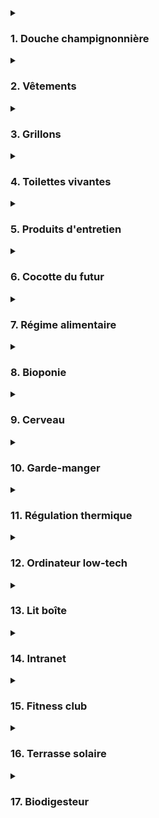 
<details>

<summary><h3>1. Douche champignonnière</h3></summary>
  <Picture src={douche} alt="Douche champignonnière" formats={["avif", "webp", "jpeg"]} widths={[400, 800]} class="urbaine-image" />

<h4>Une douche qui divise par 10 la consommation d'eau, par 15 celle d'énergie et… qui produit des champignons.</h4>

Les Français consomment en moyenne 150 litres d'eau par jour et par personne. 40 % de cette eau est utilisée pour l'hygiène (bain, douche).

La consommation d'un ballon d'eau chaude représente plus de 10 % de la facture électrique d'un logement en France.

Notre objectif était de diviser par 10 la consommation d'eau et par 15 celle d'énergie


<h4>Principe de fonctionnement</h4>

La première étape a été de trouver la meilleure technologie pour réduire le débit d'eau tout en garantissant hygiène et confort. Nous avons été séduits par la brumisation. Résultats de nos essais : deux brumisateurs fixes et émettant un jet diffus mouillant, plus un troisième mobile (au bout d'un tuyau souple) avec un jet plus focalisé et puissant pour le rinçage.

Notre consommation d'eau est descendue à un volume compris entre 2 et 5 litres par douche.

Nous avons opté pour un ballon d'eau chaude de seulement 2 litres chauffé à 75 degrés (pas de risque de légionellose). Au début de la douche, l'eau pulvérisée est chaude (mais ne brûle pas, car les gouttes sont très fines). Elle se refroidit très progressivement au fur et à mesure que l'eau froide du réseau d'eau de la ville entre dans le ballon. On termine donc par une douche froide, ce qui est reconnu bon pour la santé.

Ce ballon était isolé thermiquement par 15 cm de laine de chanvre. Il était équipé d'un thermostat qui coupait le courant lorsque le ballon était chaud.

Le sol de la douche était une plaque en inox, inclinée pour que l'eau s'écoule dans une gouttière. Un biofiltre équipé d'une pompe traitait l'eau savonneuse avant qu'elle soit envoyée dans le système de culture en bioponie.

La cabine de douche étant l'espace le plus humide de l'appartement, nous avons choisi d'y faire pousser des champignons. 4 tours de culture de pleurotes étaient suspendues à la structure. Une rotation de deux tours toutes les deux semaines permettait de les garder pendant leur phase de fructification. Une fois cette phase terminée, le substrat (sciure de paille et mycélium) était utilisé pour les toilettes vivantes.

Un mur végétalisé de mousse visait à absorber le dioxyde de carbone des pleurotes. Un tuyau d'aération était relié à un extracteur pour renouveler l’air régulièrement.

Nous utilisions des savons et shampoings solides neutres et bio afin de ne pas polluer l'eau.

Malgré la petite surface de l'appartement, nous avons choisi de créer une grande douche. Nous voulions que ce soit un espace de détente pour y passer un temps agréable que ce soit pour se laver ou s'occuper des champignons.


<h4>Pour aller plus loin</h4>

<div class="grid grid-cols-1 md:grid-cols-2 gap-4 my-8">
  <div>
    <iframe
      class="w-full aspect-video rounded"
      src="https://www.youtube.com/embed/os5wzl5QK7o"
      frameborder="0"
      allow="accelerometer; autoplay; clipboard-write; encrypted-media; gyroscope; picture-in-picture"
      allowfullscreen>
    </iframe>
  </div>
  <div>
    <iframe
      class="w-full aspect-video rounded"
      src="https://www.youtube.com/embed/L9ZW3AFvweE"
      frameborder="0"
      allow="accelerometer; autoplay; clipboard-write; encrypted-media; gyroscope; picture-in-picture"
      allowfullscreen>
    </iframe>
  </div>
  <div>
    <iframe
      class="w-full aspect-video rounded"
      src="https://www.youtube.com/embed/MRsvUMdHPD8"
      frameborder="0"
      allow="accelerometer; autoplay; clipboard-write; encrypted-media; gyroscope; picture-in-picture"
      allowfullscreen>
    </iframe>
  </div>
  <div>
    <iframe
      class="w-full aspect-video rounded"
      src="https://www.youtube.com/embed/5iq1MeiYUm0"
      frameborder="0"
      allow="accelerometer; autoplay; clipboard-write; encrypted-media; gyroscope; picture-in-picture"
      allowfullscreen>
    </iframe>
  </div>
</div>

<h4>Ressources complémentaires</h4>
<ul>
  <li><a href="https://wiki.lowtechlab.org/wiki/Sciences_Participatives_:_La_douche_%C3%A0_brumisation" target="_blank" rel="noopener">Tutoriel douche simplifiée</a></li>
  <li><a href="https://wiki.lowtechlab.org/wiki/Biosphere_Urbaine_La_douche_econome_en_eau_et_en_energie" target="_blank" rel="noopener">Tutoriel douche complet</a></li>
  <li><a href="https://wiki.lowtechlab.org/wiki/Biosph%C3%A8re_Urbaine_:_Fili%C3%A8re_clonage_de_champignons" target="_blank" rel="noopener">Tutoriel culture simplifiée de pleurotes</a></li>
  <li><a href="https://wiki.lowtechlab.org/wiki/Culture_de_pleurotes" target="_blank" rel="noopener">Tutoriel culture complète de pleurotes</a></li>
  <li><a href="https://wiki.lowtechlab.org/wiki/Biosph%C3%A8re_Urbaine_:_Fili%C3%A8re_culture_de_champignons" target="_blank" rel="noopener">Tutoriel filière de culture de pleurotes</a></li>
  <li><a href="https://wiki.lowtechlab.org/wiki/Objet_en_myc%C3%A9lium_de_champignon" target="_blank" rel="noopener">Tutoriel matériau à base de mycélium</a></li>
</ul>

<h4>Bilan et pistes d'amélioration</h4>

Nous avons atteint les objectifs en termes d'économie d'eau et d'énergie. Cette douche était non seulement très agréable mais aussi très économe et productive.

<h4>Cependant quelques améliorations sont à intégrer :</h4>

- L'eau recyclée de la douche peut être intégrée à la solution de culture des plantes. Cependant, suite à des tests menés par le laboratoire RITTMO, nous avons vu que son taux de salinité était élevé, ce qui n’est pas optimal pour leur croissance. Il serait intéressant de poursuivre les tests pour voir si le choix du type de savon a un impact sur ce taux.
- Il est préférable de récolter les champignons avant qu'il n'émettent leurs spores. Nous avons retrouvé une couche de spores collée aux pales du ventilateur.
- La brumisation mouille moins vite qu'une douce classique. Il faut prévoir davantage de temps, surtout quand on a les cheveux longs.
- En hiver, lorsque la température de la salle de bain est froide, l’eau brumisée doit être au-dessus de 70 degrés au début de la douche. En effet, les gouttelettes fines se refroidissent vite au contact de l'air. À l'inverse en été, quand la température de l'air est chaud, il n'est pas nécessaire de chauffer l’eau.



</details>

<details>
    <summary><h3>2. Vêtements</h3></summary>

<Picture src={vetements} alt="Vêtements" formats={["avif", "webp", "jpeg"]} widths={[400, 800]} class="urbaine-image" />

<h4>Des vêtements en fibre naturelle, seconde main ou made in Boulogne-Billancourt.</h4>

L'industrie du vêtement est l'une des plus polluantes au monde. Elle génère environ 1,2 milliard de tonnes de CO₂ par an, soit plus que tous les vols internationaux et le trafic maritime réunis. Elle est aussi responsable de 20 % de la pollution mondiale de l’eau à cause des teintures et des traitements chimiques. 

Pour que notre garde-robe ne génère pas ces impacts négatifs, la première résolution a été de posséder peu de vêtements mais de qualité. Corentin a opté pour des vêtements en fibre naturelle (laine, coton, lin). Amateur de couture, il a fabriqué une partie de ses vêtements par lui-même (chaussures, pantalons). Caroline, de son côté, a privilégié la seconde main et le troc de vêtements, afin d’avoir accès à une plus grande diversité d’ensembles.  

<h4>Principe de fonctionnement</h4>

Fabriquer ses propres vêtements demande une certaine maîtrise de techniques de couture. Le plus simple est de copier un vêtement qu'on apprécie, en gardant le même type de tissu et sans tenter d'y apporter des modifications. Pour copier un vieux pantalon par exemple, on peut le découdre et s'en servir comme patron pour découper chaque pièce dans du tissu neuf. Il s'agit ensuite de coudre ses pièces ensemble dans le bon ordre.

Pour les chaussures, nous avons suivi deux options. La première, en partenariat avec des spécialistes de la chaussure (Axel M’Bemba et Mikel Cazenave), consistait à réaliser des semelles en bio plastique imprimé en 3D, assemblées avec du tissu. La seconde a été de réaliser des chaussures-chaussettes, en cousant une semaine de latex naturel avec une sangle en lin et des chaussettes en fibre de bambou.

<h4>Pour aller plus loin</h4>

<div class="grid grid-cols-1 md:grid-cols-2 gap-4 my-8">
  <div>
    <iframe
      class="w-full aspect-video rounded"
      src="https://www.youtube.com/embed/wi4EFfgieFY"
      frameborder="0"
      allow="accelerometer; autoplay; clipboard-write; encrypted-media; gyroscope; picture-in-picture"
      allowfullscreen>
    </iframe>
  </div>
  <div>
    <iframe
      class="w-full aspect-video rounded"
      src="https://www.youtube.com/embed/RM9bATr-h8o"
      frameborder="0"
      allow="accelerometer; autoplay; clipboard-write; encrypted-media; gyroscope; picture-in-picture"
      allowfullscreen>
    </iframe>
  </div>
</div>

<h4>Ressources complémentaires</h4>
<ul>
  <li>Tutoriel chaussures-chaussettes : à venir</li>
</ul>

<h4>Bilan et pistes d'amélioration</h4>

Caroline a été satisfaite du principe de seconde main et de troc. Cela lui a permis d'adapter sa garde-robe au fur et à mesure de ses envies, tout en gardant un nombre limité de vêtements.

Corentin a apprécié monter en compétences en couture, bien que les premiers essais ont demandé beaucoup de patience. Au début, confectionner un pantalon demandait une journée entière. Avec l'habitude, il les réalise maintenant en moins d'une demi-journée.

Concernant les chaussures, pour les premières les semelle en bioplastique n'ont pas duré dans le temps. Il faudrait trouver un type de bioplastique plus souple. Quant aux chaussures-chaussettes, elles sont aciles à fabriquer et agréables à porter, mais ne sont pas adaptées par temps pluvieux.

</details>
<details>
    <summary><h3>3. Grillons</h3></summary>

<Picture src={grillons} alt="Élevage de grillons" formats={["avif", "webp", "jpeg"]} widths={[400, 800]} class="urbaine-image" />

<h4>Des insectes comestibles adaptés à la vie urbaine</h4>

La viande est très nutritive mais a un mauvais impact sur l'environnement. La consommation d'insectes demande peu de ressources et d'espace. Peu commune en Europe, elle l’est dans de nombreux pays du monde. 

On estime que 2 milliards d'humains en consomment traditionnellement. Nous avons opté pour un régime alimentaire végétarien, tout en consommant une petite quantité d'insectes, notamment pour les apports en vitamine B12. Parmi les insectes comestibles, nous avons choisi les grillons, car ils sont très adaptés à l'élevage en milieu urbain.

<h4>Principe de l'élevage</h4>

Une armoire constituée de 6 vivariums était disposée dans l'entrée de l'appartement. Chaque vivarium contenait des boîtes à oeufs en carton (ils se logent dans les interstices), un abreuvoir et un plateau avec un mélange de graines broyées. Nous recevions les grillons à un âge de 4 semaines.

Après 4 à 6 semaines dans nos vivarium, ils atteignaient la taille adulte. Nous posions alors un pondoir afin qu'ils déposent des oeufs (ces oeufs étaient ensuite donnés aux éleveurs Sandra et Alison). Puis nous placions un piège (simple bocal en verre) pour capturer ceux que nous allions consommer.

<h4>Pour aller plus loin</h4>

<div class="grid grid-cols-1 md:grid-cols-2 gap-4 my-8">
  <div>
    <iframe
      class="w-full aspect-video rounded"
      src="https://www.youtube.com/embed/ZJCmdMFZMzM"
      frameborder="0"
      allow="accelerometer; autoplay; clipboard-write; encrypted-media; gyroscope; picture-in-picture"
      allowfullscreen>
    </iframe>
  </div>
</div>

<h4>Ressources complémentaires</h4>
<ul>
  <li><a href="https://wiki.lowtechlab.org/wiki/Elevage_de_grillons_comestibles" target="_blank" rel="noopener">Tutoriel élevage de grillons</a></li>
  <li><a href="https://wiki.lowtechlab.org/wiki/Biosph%C3%A8re_Urbaine_:_Fili%C3%A8re_%C3%A9levage_de_grillons_comestibles" target="_blank" rel="noopener">Tutoriel filière d'élevage</a></li>
</ul>


<h3>Bilan et pistes d'amélioration</h3>

Il n'y a pas eu de problème majeur, mais l'élevage a été beaucoup moins productif que prévu. Nous avons apprécié les consommer, mais nous nous sommes aussi beaucoup attachés à nos grillons, et leur principal intérêt a été de mettre une bonne ambiance dans l'appartement grâce à leur chant !
L'élevage de grillons demande peu de temps et est très ludique.

<h4>Voici ce qui aurait pu être amélioré :</h4>
- Nous n'avons pas apporté les oeufs suffisamment régulièrement à Sandra et Alison, si bien qu'il n'y a pas eu le roulement attendu.
- Nous avons mis du temps avant de trouver le système le plus adapté pour les capturer.
- La mangeoire et l'abreuvoir peuvent être améliorés pour réduire le temps d'entretien ainsi que les risques de moisissure.
- Leur cycle de développement ralentit quand la température ambiante descend en dessous de 20 degrés.
- Les pondoirs sont remplis de fibre de coco humidifiée. Il est nécessaire de la stériliser avant de l'utiliser, sinon il y a un risque que les oeufs moisissent.

</details>

<details>
     <summary><h3>4. Toilettes vivantes</h3></summary>

<Picture src={toilettes} alt="Toilettes vivantes" formats={["avif", "webp", "jpeg"]} widths={[400, 800]} class="urbaine-image" />

<h4>Des toilettes vivantes pour valoriser les déchets organiques et économiser de l'eau</h4>

Les toilettes classiques utilisent de l’eau potable pour chaque chasse, ce qui représente environ 20 % de la consommation d’un foyer. Cette eau devient ensuite inutilisable, car transformée en « eaux noires ».

Chaque personne produit en moyenne 50 litres de matières solides et 500 litres d’urine par an.

Ces excréments contiennent des éléments nutritifs utiles comme l’azote, le phosphore et le potassium. Habituellement considérés comme des déchets, ils peuvent pourtant devenir une ressource précieuse.

Cependant, les toilettes sèches en appartement ne sont pas simples à mettre en place, car elles nécessitent un espace de compostage. C’est pourquoi nous avons conçu des toilettes vivantes, dans lesquelles l’urine est collectée d’un côté, tandis que de l’autre, des larves de mouche soldat noir transforment directement les matières organiques.

En plus de produire un fertilisant pour l’agriculture, ces larves constituent une excellente nourriture pour les animaux d’élevage. Elles permettent également de réduire par cinq le volume de déchets organiques, diminuant ainsi l’espace requis et la fréquence de maintenance.

<h4>Principe de fonctionnement</h4>

Au début de chaque cycle, des larves juvéniles sont ajoutées dans le bac. Pendant 2 à 3 semaines, elles consommaient les déchets organiques issus des toilettes, auxquels on ajoute un substrat (nous utilisions de la sciure de paille issue de la culture de pleurotes) ainsi que des déchets de cuisine, préalablement broyés (le broyeur a été réalisé avec l’Avant d’Après à partir d’un hachoir à viande relié à un pédalier de vélo).

Durant cette période, les larves grandissaient jusqu’à atteindre leur taille maximale. Il fallait alors tamiser le contenu du bac pour séparer les larves du fertilisant.

90 % des larves étaient ensuite données aux poules de notre ferme partenaire ; les 10 % restantes étaient remises aux éleveurs de mouches pour qu’elles deviennent mouches et se reproduisent afin d’obtenir de nouvelles larves juvéniles.

Pendant l’expérience, une partie du fertilisant a été utilisée par la ferme partenaire. Le reste a servi à divers tests, notamment pour la culture de champignons (comme le Coprin chevelu) et à des analyses menées avec le laboratoire RITTMO.

L’urine collectée a été valorisée dans différentes applications : intégrée au méthaniseur, utilisée comme engrais pour la culture bioponique, comme nourriture pour la culture de spiruline, ainsi que pour des expérimentations et analyses avec le laboratoire RITTMO, et pour des expérimentations comme fertilisant avec la ferme partenaire.

Nous utilisions des lingettes lavables et réutilisables en alternative au papier toilette.

<h4>Pour aller plus loin</h4>

<div class="grid grid-cols-1 md:grid-cols-2 gap-4 my-8">
  <div>
    <iframe
      class="w-full aspect-video rounded"
      src="https://www.youtube.com/embed/9NNbcukx-D0"
      frameborder="0"
      allow="accelerometer; autoplay; clipboard-write; encrypted-media; gyroscope; picture-in-picture"
      allowfullscreen>
    </iframe>
  </div>
  <div>
    <iframe
      class="w-full aspect-video rounded"
      src="https://www.youtube.com/embed/ZmHnMAqR14M"
      frameborder="0"
      allow="accelerometer; autoplay; clipboard-write; encrypted-media; gyroscope; picture-in-picture"
      allowfullscreen>
    </iframe>
  </div>
</div>

<h4>Ressources complémentaires</h4>
<ul>
  <li><a href="https://wiki.lowtechlab.org/wiki/Sciences_Participatives_:_Toilettes_vivantes/fr" target="_blank" rel="noopener">Tutoriel toilettes vivantes</a></li>
  <li><a href="https://wiki.lowtechlab.org/wiki/Sciences_Participatives_:_Les_larves_de_BSF,_les_stars_du_compost" target="_blank" rel="noopener">Tutoriel larves pour déchets de cuisine</a></li>
  <li><a href="https://wiki.lowtechlab.org/wiki/Elevage_de_Mouches_Soldats_Noires/fr" target="_blank" rel="noopener">Tutoriel élevage de mouche soldat noire</a></li>
  <li><a href="https://wiki.lowtechlab.org/wiki/Biosph%C3%A8re_Urbaine_:_Fili%C3%A8re_%C3%A9levage_de_larves_de_mouches_soldats_noires_(BSF)" target="_blank" rel="noopener">Tutoriel filière d'élevage de mouches</a></li>
</ul>

<h4>Bilan et pistes d'amélioration</h4>

Les toilettes vivantes ont été un vrai succès. Elles ont très bien fonctionné, ont produit beaucoup de larves chaque semaine pour nourrir les poules de la ferme, le substrat produit était d'excellente qualité, et il n'y avait pas de mauvaises odeurs. Le temps de maintenance était très faible. Enfin, nous avons été émerveillés par ces larves auxquelles nous nous sommes beaucoup attachés !

<h4>Voici nos retours d'expérience :</h4>

- Quand il a commencé à faire froid en octobre, les larves ont ralenti leur activité. Il aurait fallu que la température reste au-dessus de 20 degrés.
- L'opération de tamisage était parfois difficile. Nous avons mis du temps avant de trouver le bon dosage de substrat afin que la matière soit facilement tamisable.
- Le bac qui contenait les larves était en PLA, trop fragile au niveau des pliures. Un bac en inox aurait été plus approprié.
- Ce bac était d'une longueur importante pour qu'il puisse s'étendre des toilettes à la table de cuisine. Cela a contraint l'aménagement de l'appartement car nous avons dû positionner les toilettes à côté de la cuisine. Il aurait été plus simple de disposer un récipient dans la cuisine pour recueillir les déchets de nourriture broyée, et le vider dans le bac des toilettes une ou deux fois par semaine.
- L'utilisation des copeaux de paille issus de la culture de pleurote comme substrat pour les toilettes était très efficace. Les tests de culture de coprins chevelus et de pleurotes sur le substrat produit par les larves sont prometteurs, ainsi que les tests réalisés par le laboratoire RITTMO pour l'utiliser comme fertilisant.
- Il serait intéressant de développer un biofiltre capable de valoriser 100 % de l'urine produite quotidiennement, et de poursuivre les expérimentations sur son utilisation dans le méthaniseur et dans un photobioréacteur à micro-algues.
- L'usage des lingettes est ergonomique et convaincant, mais il faudrait étudier le réel gain environnemental, car les laver demande de l'eau et de l'énergie. Il serait intéressant d'étudier l'utilisation d'un jet d’eau en alternative.
- La maintenance du broyeur à déchets de cuisine était pénible, car la matière séchait dans la grille de sortie. Un autre outil type hachoir manuel aurait été sans doute plus adapté.
- La puissance de ventilation doit être plus élevée lorsque les larves sont juvéniles car elles mettent plus de temps à transformer la matière, il est donc plus important de bien aérer pendant cette phase.
- Ce principe de toilette vivante est aujourd'hui difficilement réplicable, car les filières d'élevage de mouches ne sont pas assez développées.

</details>
<details>
    <summary><h3>5. Produits d'entretien</h3></summary>

<Picture src={produits} alt="Produits d'entretien" formats={["avif", "webp", "jpeg"]} widths={[400, 800]} class="urbaine-image" />

<h4>8 ingrédients pour faire briller l'appartement</h4>

On estime qu'en France près de 50 % des logements sont concernés par une pollution de l’air intérieur liée aux COSV (composés organiques semi-volatils), émis notamment par les détergents, sprays, peintures ou produits parfumés.

Ces substances, une fois évacuées dans les réseaux d'eaux usées, contribuent à la pollution de l’eau. En France, plus de 200 substances actives utilisées en phytosanitaire ont été détectées dans les eaux superficielles et souterraines. Certains composants comme les PFAS sont persistants, bioaccumulables et reconnus pour polluer les nappes et les milieux aquatiques.

Le choix de produits d’entretien est loin d’être anodin: il impacte à la fois la qualité de l’air respiré au quotidien et la pureté de nos eaux.

Or nous voulions utiliser nos eaux usées pour la culture des plantes. Il était donc primordial de privilégier des alternatives plus saines, notamment en limitant les parfums chimiques. (Selon l'Ademe, les produits industriels émettent davantage de COV que les alternatives maison). Nous voulions aussi que ces produits répondent à la démarche zéro déchet.

<h4>Principe</h4>

Nous avons fait appel à Mathilde et Edith, 2 expertes dans ce domaine (de l'entreprise Léa Nature). Elles nous ont expliqué qu'on peut tout faire avec ces 8 composants :
- Percarbonate de soude
- Bicarbonate de soude
- Acide citrique
- Savon noir
- Cristaux de soude
- Blanc de meudon
- Terre de diatomée
- Vinaigre blanc

Par exemple, on peut utiliser le vinaigre pour nettoyer les vitres, le bicarbonate pour absorber les odeurs. On peut aussi faire des combinaisons :


<div class="mt-4">
<strong>Crème à récurer:</strong>

- 2 cuillères de savon noir
- 1 cuillère de blanc de meudon
- 1 cuillère de bicarbonate de soude
</div>

<div class="mt-4">
<strong>Mousse crépitante pour enlever le tartre:</strong>
- 6 cuillères de percarbonate
- 3 cuillères de bicarbonate
- 1 cuillère d'acide citrique
</div>

Pour notre douche, nous avions choisi du savon et du shampoing solides, neutres, bio et sans parfum.

<h4>Pour aller plus loin</h4>

<div class="grid grid-cols-1 md:grid-cols-2 gap-4 my-8">
  <div>
    <iframe
      class="w-full aspect-video rounded"
      src="https://www.youtube.com/embed/pEHiDJ5Dbzs"
      frameborder="0"
      allow="accelerometer; autoplay; clipboard-write; encrypted-media; gyroscope; picture-in-picture"
      allowfullscreen>
    </iframe>
  </div>
</div>

<h4>Bilan et pistes d'amélioration</h4>

Nous avons apprécié le principe d'avoir des bocaux avec différentes poudres et des recettes pour constituer les produits adaptés à chaque usage. Nous avons appris que "le propre n'a pas d'odeur".



</details>
<details>
    <summary><h3>6. Cocotte du futur</h3></summary>

<Picture src={cocotte} alt="Cocotte du futur" formats={["avif", "webp", "jpeg"]} widths={[400, 800]} class="urbaine-image" />

<h4>Un nouveau système de cuisson pour économiser de l'énergie, réduire les émissions de gaz à effet de serre et la pollution de l'air intérieur.</h4>

Les modes de cuisson communs sont inefficaces d'un point de vue énergétique. Par exemple, faire cuire du riz à la casserole génère beaucoup de pertes thermiques car les parois ne sont pas isolées. On estime que la consommation moyenne d'énergie pour l'alimentation représente environ 6% à 30% de la consommation totale d'énergie d'un ménage français.

Les émissions de gaz à effet de serre provenant de la cuisson des aliments varient selon les méthodes de cuisson utilisées : les fours traditionnels à gaz ou électriques sont parmi les principaux contributeurs aux émissions de CO2 dans les ménages urbains.

La cuisson des aliments, surtout à haute température, dégage des polluants dans nos cuisines : des particules fines, des composés organiques volatils, du monoxyde de carbone et parfois des oxydes d'azote. Ces substances peuvent affecter la qualité de l’air et la santé respiratoire.

Ainsi, pour diminuer notre consommation d'énergie, réduire les émissions de gaz à effet de serre et éviter la pollution de l'air intérieur, nous avons mis au point la cocotte du futur. Elle a été conçue en partenariat avec l’ICAM de Nantes. Partant des recommandations de notre nutritionniste Anthony Berthou, la cuisson de nos aliments devaient principalement être à l'eau et à la vapeur. La solution retenue est une combinaison du principe de la marmite norvégienne et de l'autocuiseur électrique.

<h4>Principe de fonctionnement</h4>

C'est un autocuiseur (type cocotte-minute), chauffé par une résistance électrique, elle-même relié au cerveau (voir description du cerveau). Un isolant thermique évite les déperditions de chaleur.

Comme sur les autocuiseurs à riz, un thermostat coupe le courant électrique lorsque la température dépasse 100 degrés. Ainsi pour la cuisson du riz par exemple, si on met la bonne dose d'eau par rapport à la dose de riz, la cuisson s'arrête lorsque le riz est cuit (en effet, lorsque toute l'eau a été absorbé par le riz, la température monte et le thermostat coupe le circuit). Pour les cuissons à la vapeur, la chauffe s'arrête quand toute l'eau est évaporée.

La cocotte du futur est programmable. On peut régler sur le cerveau le temps de cuisson et le délai à partir duquel on souhaite qu'elle démarre. Ainsi nous préparions généralement nos plats le matin, afin qu'ils cuisent pendant la journée, pour profiter de l'énergie des panneaux solaires au moment où la batterie est pleine. Quand nous rentrions le soir, les plats étaient encore chauds, car l'isolation thermique était très efficace.

<h4>Pour aller plus loin</h4>

<div class="grid grid-cols-1 md:grid-cols-2 gap-4 my-8">
  <div>
    <iframe
      class="w-full aspect-video rounded"
      src="https://www.youtube.com/embed/seK4yD_gFDI"
      frameborder="0"
      allow="accelerometer; autoplay; clipboard-write; encrypted-media; gyroscope; picture-in-picture"
      allowfullscreen>
    </iframe>
  </div>
</div>

<h4>Ressources complémentaires</h4>
<ul>
  <li><a href="https://wiki.lowtechlab.org/wiki/Biosph%C3%A8re_Urbaine_:_Cocotte_solaire/fr" target="_blank" rel="noopener">Tutoriel</a></li>
</ul>

<h4>Bilan et pistes d'amélioration</h4>

La cocotte du futur a très bien fonctionné pendant toute l'expérience. Elle nous a permis de cuire les céréales et légumineuses à l'eau, et les plats à la vapeur comme les baos (pains chinois fourrés), les légumes, les tubercules ou les champignons.

D'après les tests réalisés par les étudiants de l'ICAM, la cocotte du futur divise par 5 à 10 la consommation d'énergie pour la cuisson.

<h4>Voici nos retours d'expérience :</h4>

- Il n'est pas facile de la nettoyer car elle est reliée à des câbles électriques. Il serait intéressant de tester le même principe que dans les autocuiseurs à riz, avec un récipient posé sur la plaque chauffante.
- La cocotte ne monte jamais en pression, donc il n’est sans doute pas nécessaire d'utiliser un autocuiseur du type cocotte-minute. Le contenant pourrait être réalisé avec des parois plus fines comme un faitout en inox.
- Elle est ergonomique, mais comme elle est peu puissante, le temps de cuisson est long. Il nous a fallu un temps d'adaptation pour apprendre à anticiper, en préparant nos plats à l'avance (le temps de préparation n'est pas plus long, mais il doit être anticipé). Il serait sans doute préférable de passer d'une puissance de 150W à 200W, voire même 250W.
- C'est très agréable de ne pas avoir à se soucier de la cuisson en cours. Contrairement à la cuisson au gaz ou aux plaques électriques, la cocotte du futur s'arrête automatiquement et les aliments ne sont jamais trop cuits. On peut donc lancer la cuisson et partir faire autre chose. Quand on rentre, c'est prêt et toujours chaud.
- Ce type de cuisson à l'eau et à la vapeur amène à manger plus sainement. Les aliments ne sont pas frits ou grillés (ce qui est déconseillé par notre nutritionniste).


</details>
<details>
    <summary><h3>7. Régime alimentaire</h3></summary>

<Picture src={regime} alt="Régime alimentaire" formats={["avif", "webp", "jpeg"]} widths={[400, 800]} class="urbaine-image" />

<h4>Manger sain, bio, local, de saison, zéro déchet, économique… et appétissant.</h4>

Notre objectif était que notre nourriture soit d'origine bio, locale et de saison, que les recettes soient équilibrées sur le plan nutritif, peu consommatrices en énergie et en temps, que ce régime ne génère pas de déchets, soit accessible financièrement, et bien sûr bon sur le plan gustatif. C'est un défi de taille, mais qui a des impacts importants sur la santé et l'environnement.

<h4>Principe du régime Biosphère</h4>

Nous avons suivi les recommandations de notre nutritionniste Anthony Berthou, notamment grâce à son livre “Du bon sens dans notre assiette”, que nous avons combiné avec nos objectifs.

<h4>Voici la structure de nos repas :</h4>

- Petit déjeuner : Oléagineux, oeufs, fruits, bao ou pain complet tartiné de beurre, de fromage ou de sauce, grillons.
- Déjeuner : Salade de légumes crus ou cuits, plat Trois tiers (un tiers de légumes, un tiers de légumineuses, un tiers de céréales), fruits.
- Collation : Oléagineux, fruits.
- Dîner : Soupe ou bouillon, plat Trois tiers (un tiers de légumes, un tiers de légumineuses, un tiers de céréales), fruits.

<h4>Nos sources d'approvisionnement étaient les suivantes :</h4>

- Les denrées qui se conservent longtemps comme les céréales, les légumineuses ou l'huile venaient de l'épicerie participative à laquelle nous avions adhéré (l'Epi des Loges), et l'épicerie bio du quartier. Certains ont été commandés en gros à un commerce bio en ligne sur Internet.
- Les fruits et légumes ainsi que les oeufs venaient principalement de la ferme partenaire La Ferme des Loges, à 15 km, dans laquelle nous travaillions une demi-journée par semaine. Une partie venait de l'épicerie bio du quartier.
- Les aromatiques, légumes feuilles, grillons et les champignons étaient cultivés ou élevés directement dans l'appartement.
- Nous consommions également des produits fermentés comme des boissons, yaourt et bocaux de lacto-fermentation, réalisés par Donatella, Julie ou nous même.

<h4>Pour aller plus loin</h4>

<div class="grid grid-cols-1 md:grid-cols-2 gap-4 my-8">
  <div>
    <iframe
      class="w-full aspect-video rounded"
      src="https://www.youtube.com/embed/UC5qzRRH-Sk"
      frameborder="0"
      allow="accelerometer; autoplay; clipboard-write; encrypted-media; gyroscope; picture-in-picture"
      allowfullscreen>
    </iframe>
  </div>
  <div>
    <iframe
      class="w-full aspect-video rounded"
      src="https://www.youtube.com/embed/ZeJHl8fJ-yw"
      frameborder="0"
      allow="accelerometer; autoplay; clipboard-write; encrypted-media; gyroscope; picture-in-picture"
      allowfullscreen>
    </iframe>
  </div>
  <div>
    <iframe
      class="w-full aspect-video rounded"
      src="https://www.youtube.com/embed/4-z-aFdd4lo"
      frameborder="0"
      allow="accelerometer; autoplay; clipboard-write; encrypted-media; gyroscope; picture-in-picture"
      allowfullscreen>
    </iframe>
  </div>
  <div>
    <iframe
      class="w-full aspect-video rounded"
      src="https://www.youtube.com/embed/ZWIXH593-H0"
      frameborder="0"
      allow="accelerometer; autoplay; clipboard-write; encrypted-media; gyroscope; picture-in-picture"
      allowfullscreen>
    </iframe>
  </div>
</div>

<h4>Ressources complémentaires</h4>
<ul>
  <li><a href="https://wiki.lowtechlab.org/wiki/Sciences_participatives_:_Menu_low-tech#Notes_et_r%C3%A9f%C3%A9rences" target="_blank" rel="noopener">Tutoriel menu low-tech</a></li>
  <li><a href="https://wiki.lowtechlab.org/wiki/Sciences_participatives_:_Mara%C3%AEchage" target="_blank" rel="noopener">Tutoriel maraîchage</a></li>
    <li><a href="/downloads/Livret_de_recettes_(Menu_low-tech).pdf" target="_blank" rel="noopener" download>Livret de recettes</a></li>
</ul>

<h4>Bilan et pistes d'amélioration</h4>

Il a fallu plusieurs semaines de tâtonnement, avant de trouver les bonnes recettes, notamment pour passer sous le budget visé des 6,50 € par jour et par personne. Une fois rodés, il est possible de manger sain et durable, tout en étant très économe en temps et argent. Voici les principaux obstacles que nous avons eus à franchir :
- Apprendre à bien anticiper les repas, car nous partions d’ingrédients non transformés. Pour la cuisson de fèves, il faut penser à les faire tremper la veille, il faut laisser le temps à la pâte à bao pour lever, etc.
- Nous passer des aliments sucrés et exotiques. Le besoin en sucre diminue petit à petit quand on en réduit la consommation. L’arrêt du café, du chocolat et autres gourmandises demande aussi quelques semaines à oublier. Une fois l’expérience terminée nous avons repris leur consommation, mais de manière beaucoup plus modérée (et maîtrisée).
- La contrainte zéro déchet a limité la diversité d’aliments, car de nombreux produits ne sont pas emballés dans des cartons ou contenants réutilisables : le tofu, les laits végétaux, etc.
- Quand il y avait plusieurs jours de mauvais temps d’affilée, nous ne pouvions pas faire de cuissons longues (les batteries étaient déchargées). Nous aurions dû systématiser la confection de conserves les jours de beau temps : lentilles cuisinées, bases de soupes à diluer, etc.

</details>
<details>
    <summary><h3>8. Bioponie</h3></summary>

<Picture src={bioponie} alt="Bioponie" formats={["avif", "webp", "jpeg"]} widths={[400, 800]} class="urbaine-image" />

<h4>Faire pousser ses légumes dans la cuisine</h4>

Les légumes feuilles (salades, aromatiques, épinards…) perdent rapidement leur valeur nutritive. De plus, une partie s'abîme pendant le transport et le stockage. Il est donc important qu'ils poussent au plus près du consommateur.

Notre objectif était de les produire directement dans la cuisine, tout en recyclant l'eau et en produisant notre propre engrais à partir de matières organiques issues de l'appartement.

<h4>Principe de fonctionnement</h4>

Nous avons disposé un bassin de plus de 4 mètres carrés et 300 litres d’eau devant les fenêtres exposées au Sud. Nous y avons disposé des paniers de billes d'argile et repiqué plus de 120 plans de menthe, basilic, roquette, ciboulette, etc.

À une extrémité du bassin, une pompe immergée renvoyait l'eau dans un biofiltre (panier rempli de bille d'argile et roche volcanique) situé à l'autre extrémité. Ainsi l’eau circulait en circuit fermé dans le bassin.

Sur le pan de mur qui n'a pas de fenêtre, nous avons installé un bandeau d'éclairage horticole (LED), pour la croissance des plantes ainsi que l'éclairage de la pièce.
Notre table à manger était fixée au système de bioponie. Nous pouvions donc nous servir en feuilles sur ce “bar à cueillette” pendant les repas.

La pompe était reliée au “cerveau” et s’activait automatiquement (la fréquence dépendait de l’heure, l’ensoleillement et du niveau de la batterie).

L'eau de la douche, après être passée par un premier biofiltre, était intégrée au bassin. Comme les plantes consommaient plus que le volume d’eau de douche, nous devions rajouter de l'eau régulièrement. Nous ajoutions aussi en moyenne 1% d’urine en goutte à goutte dans le biofiltre.

<h4>Pour aller plus loin</h4>

  <div class="grid grid-cols-1 md:grid-cols-2 gap-4 my-8">
    <div>
      <iframe
        class="w-full aspect-video rounded"
        src="https://www.youtube.com/embed/GxBT_njtjvU"
        frameborder="0"
        allow="accelerometer; autoplay; clipboard-write; encrypted-media; gyroscope; picture-in-picture"
        allowfullscreen>
      </iframe>
    </div>
    <div>
      <iframe
        class="w-full aspect-video rounded"
        src="https://www.youtube.com/embed/1UX5l-Zio3I"
        frameborder="0"
        allow="accelerometer; autoplay; clipboard-write; encrypted-media; gyroscope; picture-in-picture"
        allowfullscreen>
      </iframe>
    </div>
  </div>

  <h4>Ressources complémentaires</h4>
  <ul>
    <li><a href="https://wiki.lowtechlab.org/wiki/Sciences_Participatives_:_Bioponie_d%27int%C3%A9rieur" target="_blank" 
  rel="noopener">Tutoriel d'un système simplifié</a></li>
    <li><a href="https://wiki.lowtechlab.org/wiki/Hydroponie/fr" target="_blank" rel="noopener">Tutoriel complet</a></li>
  </ul>


<h4>Bilan et pistes d'amélioration</h4>

Nous avons été très satisfaits du système. C’était très agréable d’avoir à disposition de la nourriture saine et fraîche, cela apporte beaucoup de satisfaction, et la vue en permanence de la végétation est plaisante et pousse à manger sainement.

Le temps de maintenance est très faible et cela permet des économies, car les légumes feuilles coûtent relativement cher.

<h4>Cependant certains points sont à améliorer :</h4>

- Certaines plantes ont bien poussé, d'autres non. Nous avons eu des soucis de repiquage : les plants transplantés sans doute trop vite, mourraient facilement. Des tests sont à poursuivre pour mieux comprendre quelles plantes poussent dans quelles conditions (en fonction de l'ensoleillement, de la saison).
- Le laboratoire RITTMO a constaté qu’une forte amélioration de la composition des engrais était possible. Il faudrait notamment diminuer la salinité de l’eau de douche, et intégrer un extrait du substrat des mouches soldat noires pour compléter les apports en certains éléments. Il serait aussi intéressant d’utiliser les eaux usées de l’évier.
- Le système rafraîchissait l'air en été grâce à l’inertie thermique des 300 litres d'eau, ainsi que par l’évapo-transpiration des plantes. Par contre, en hiver, le taux d'humidité dans l'air posait un problème de confort thermique. Il faut bien gérer la ventilation, voire même réduire le nombre de plantes en hiver.
- Après l’installation du système il faut prévoir plusieurs semaines pour que le système se “cycle” (afin que les populations de micro-organismes colonisent le milieu).

</details>
<details>
    <summary><h3>9. Cerveau</h3></summary>

<Picture src={cerveau} alt="Cerveau" formats={["avif", "webp", "jpeg"]} widths={[400, 800]} class="urbaine-image" />

<h4>Un appartement 100 % énergie renouvelable grâce au "cerveau"</h4>

Faire du froid (réfrigérateur, climatisation) et faire du chaud (chauffage, ballon d’eau chaude, bouilloire, four, plaques de cuisson) consomme beaucoup d'énergie dans nos logements.

Nous voulions que l'électricité de l'appartement dépende uniquement d'énergies renouvelables, tout en étant très accessible économiquement.

<h4>Principe de fonctionnement</h4>

Nous avons réalisé cette étude grâce à une équipe d'étudiants de l’Icam de Nantes et Quentin Chevalley, stagiaire d'une école d'ingénieur Suisse. La première étape a été d'analyser nos besoins et de concevoir des appareils électriques les plus efficaces et les moins énergivores possible.

Nous avons opté pour 4 m² de panneau solaire, soit une puissance totale de 840 Wc, et une batterie 12V de 200Ah (soit une capacité environ 10 fois inférieure à celle d’une petite voiture électrique).

Nous avons décidé d'automatiser une partie des équipements électriques, car le mode de vie citadin (où l'on part travailler la journée et on rentre le soir) ne permet pas d'allumer ou éteindre chaque appareil au fil de la journée. Nous avons donc créé le cerveau. C’est un microcontrôleur Arduino relié à des relais (interrupteurs), que l'on peut programmer pour commander automatiquement chaque équipement électrique.

Deux interrupteurs trois positions permettaient de donner au cerveau des indications sur les prévisions météo de la journée et du lendemain. En fonction de la météo et de l'état de charge de la batterie, le cerveau se réglait en mode “survie”, “économie”, “normal” ou “extra”. En mode “survie” (parce que la batterie était en et que la météo était mauvaise), seuls les équipements indispensables étaient alimentés : les pompes d’arrosage tournaient au minimum, réfrigérateur éteint, mais on pouvait tout de même prendre des douches chaudes.

À l'inverse, en mode “extra” (batterie chargée et bonne météo), les équipements fonctionnaient à plein régime. Cela coïncide bien, car c'est par période de fort soleil que nous avions le plus besoin du réfrigérateur et de faire tourner l’eau dans le système de bioponie (cela réduisait la température de l'appartement).

L'énergie solaire est à son maximum en pleine journée et est totalement absente la nuit. Or dans un logement classique nous utilisons de l'énergie électrique tout au long de la journée. Nous avons donc programmé les appareils pour qu'ils consomment principalement en pleine journée : les pompes ne tournaient pas la nuit, nous pouvions programmer les cuissons pour qu'elles soient effectuées pendant notre absence. L'énergie était stockée sous forme électrique dans la batterie, mais aussi sous forme de chaleur dans le ballon d'eau chaude (très bien isolé thermiquement) et sous forme de froid dans le réfrigérateur.
Enfin, nous avons dû adapter nos habitudes de vie en fonction de la météo. Les jours de soleil, nous pouvions effectuer des cuissons longues (haricots, fèves, conserves), alors que les jours de mauvais temps, nous devions économiser de l'énergie par des cuissons courtes.

<h4>Pour aller plus loin</h4>

  <div class="grid grid-cols-1 md:grid-cols-2 gap-4 my-8">
    <div>
      <iframe
        class="w-full aspect-video rounded"
        src="https://www.youtube.com/embed/l97dK2Tzh2M"
        frameborder="0"
        allow="accelerometer; autoplay; clipboard-write; encrypted-media; gyroscope; picture-in-picture"
        allowfullscreen>
      </iframe>
    </div>
  </div>

  <h4>Ressources complémentaires</h4>
  <ul>
    <li><a href="https://wiki.lowtechlab.org/wiki/Gestion_%C3%A9nerg%C3%A9tique_d%27un_syst%C3%A8me_d%27hydroponie/fr" 
  target="_blank" rel="noopener">Tutoriel d'un mini cerveau pour bioponie</a></li>
  <li>Tutoriel complet : à venir</li>
  </ul>


<h4>Bilan et pistes d'amélioration</h4>

Le cerveau a très bien fonctionné et nous avons été autonomes en énergie. Nous avons consommé 15 fois moins d'énergie qu'un logement classique.

<h4>Ceci dit plusieurs amélioration sont à apporter :</h4>

- D'après nos estimations, il aurait fallu rajouter un panneau solaire supplémentaire pour l'hiver (passer de 4 à 6 mètres carrés).
- Il serait intéressant d'étudier l'échelle la plus appropriée pour ce type de réseau : un grand réseau électrique à l'échelle du quartier ou de la ville permet certainement des gains en rendement énergétique, mais un petit réseau à l'échelle d’un appartement ou d'un immeuble pousse ses habitants à être conscient de leur consommation et à apprendre à la gérer.
- La programmation du micro contrôleur reste à optimiser, notamment pour que la mesure du niveau de batterie soit plus fiable.
- Dépendre de l'énergie fournie par le vent (dans le cas de l'éolien) ou le soleil (dans le cas du photovoltaïque) demande à accepter que la météo influence notre quotidien, ce qui impose un changement de mentalité.

</details>
<details>
    <summary><h3>10. Garde-manger</h3></summary>

<Picture src={gardeManger} alt="Garde-manger" formats={["avif", "webp", "jpeg"]} widths={[400, 800]} class="urbaine-image" />

<h4>Des techniques low-tech de conservation des aliments</h4>

Dans un logement, le réfrigérateur consomme beaucoup d'énergie. De plus, de nombreux aliments se conservent très bien la température ambiante. 

Il faut respecter quelques règles. Les pommes, par exemple, doivent être dans un endroit aéré car elles émettent de l'éthylène qui peut impacter les autres fruits.

Ce qui doit se conserver au froid est principalement les produits d'origine animale (viande et produits laitiers) ainsi que les boissons fraîches et les restes de repas. Le fait d'avoir un régime alimentaire végétarien réduit donc le volume nécessaire du réfrigérateur.

Enfin, le fait de produire dans la cuisine des plantes comestibles est un bon moyen de les conserver car nous pouvons les récolter au fur et à mesure des besoins.

<h4>Principe de fonctionnement</h4>

Notre garde-manger a été conçu par le designer Christopher Santerre.
Le réfrigérateur 12 volts, d'un volume de 20 litres, était en tiroir, ce qui est plus performant qu'une porte classique.

Deux tiroirs aérés, en bois, l’un laissant passer la lumière, l'autre non, permettaient d'y placer la plupart des fruits et légumes.

Le système de culture en bioponie permettait d’y insérer les légumes qui se conservent avec les racines dans l'eau, comme les poireaux.

Les céréales, légumineuses, huile, épices… étaient conservés dans des bocaux et des bouteilles en verre.


<h4>Pour aller plus loin</h4>

<ul>
    <li><a href="https://wiki.lowtechlab.org/wiki/Garde-Manger" target="_blank" rel="noopener">Tutoriel du garde
  manger</a></li>
  </ul>




<h4>Bilan et pistes d'amélioration</h4>

Nous avons été très satisfaits de toutes ces techniques de conservation. Il y a eu très peu de gaspillage alimentaire.

<h4>Seule amélioration à apporter:</h4>

- les tiroirs du garde-manger étaient un peu lourds et peu ergonomiques.

</details>

<details>
    <summary><h3>11. Régulation thermique</h3></summary>

<Picture src={regulation} alt="Régulation thermique" formats={["avif", "webp", "jpeg"]} widths={[400, 800]} class="urbaine-image" />

<h4>Isolation, chauffage "Slow Heat" et clim "Low-Tech"</h4>
<h4>Chauffer ce qu'il faut là où il faut quand il faut.</h4>

Dans un logement, le principal poste de consommation d'énergie est le chauffage (60 à 70 % de la consommation totale).

Lorsqu'il est mal isolé (ce qui était le cas de notre immeuble construit dans les années 70), les pertes thermiques sont considérables.

<h4>Principe et fonctionnement de la régulation de température de l'appart' du futur</h4>

Le choix d'un appartement de petite surface (28m²) facilite grandement le problème de la régulation de la température.

La première étape a été d’isoler l'appartement. L'idéal aurait été d'isoler tout le bâtiment par l'extérieur, mais dans notre contexte ce n'était pas envisageable. Nous avons opté pour une isolation par l'intérieur avec de la laine de chanvre (15 cm d'épaisseur).

Les blocs d’isolant étaient maintenus contre les murs et le plafond grâce à une structure en tasseaux de bois. Nous avons recouvert le tout par un tissu de coton. Nous avons hésité à utiliser un pare-vapeur, mais finalement renoncé, étant donné que nous pouvions facilement vérifier le taux d'humidité dans le chanvre et réagir en cas de problème. Malgré le fait que nous ayons perdu 2 mètres carrés de surface à cause de l'isolation, elle présentait de nombreux avantages : démontable, en matériaux biosourcés et économique, tout en étant performante.

La seconde étape a été de suivre le principe du slow heat : ne chauffer que les endroits nécessaires, quand c'est nécessaire. Par exemple, utiliser une couverture chauffante (moins de 100 watts) pendant 10 ou 20 minutes avant de rentrer dans le lit est beaucoup moins énergivore que de chauffer toute la chambre. La technique japonaise du kotatsu consiste à recouvrir une table d'une couverture descendant jusqu'au sol, et de chauffer le volume emprisonné sous la table, et ainsi tout le bas du corps lorsqu'on est assis.

Par temps froid le lit-boîte était séparé du reste de l’espace grâce à un rideau thermique (en été c'était une simple moustiquaire). C’est ce qu’on appelle le “déphasage” qui consiste à réduire l’espace de vie pour économiser le chauffage. Ce rideau thermique a la particularité d'être biosourcé et tissé à la main par les designers Juliette Berthonneau et Justine Gaignault dans le cadre d’une résidence Lainamac à la Villa Chateaufavier à Aubusson. Nous avions opté pour des fibres naturelles françaises, laine et lin, pour leurs propriétés thermiques et hygrométriques.

La régulation de la température concernait également les fortes chaleurs en été. En modélisant l'appartement sur un logiciel d'étude thermique, les étudiants de l'ICAM Grand Paris Sud ont remarqué que le système de bioponie faisait office de climatiseur : avec ses 300 litres d'eau en mouvement grâce à la pompe, il jouait le rôle d'un échangeur thermique. Le cerveau était programmé de manière à ce que la pompe fonctionne à une fréquence plus élevée lorsque la température augmente.

Selon cette étude, un point crucial était de poser des stores. Nous devions les lever pour faire entrer le soleil lorsqu'il faisait trop froid, et les abaisser pour garder la chaleur en hiver ou occulter le soleil en été. La partie basse de ces stores laissait passer le soleil à 50 % pour les plantes.

Enfin nous avons étudié le flux d'air pour la ventilation. L'air entrait par la cage d'escalier, car il y est préchauffé en hiver et rafraîchi en été grâce à l'inertie thermique du bâtiment. Le flux d'air passait par la chambre et s'évacuait par trois sorties via les toilettes, la douche et la hotte de cuisine. Des capteurs de température et d'humidité placés à l'intérieur et à l'extérieur de l'appartement permettaient au cerveau de commander les ventilateurs afin qu'il s'enclenchent uniquement lorsque c'était nécessaire, afin d'optimiser les échanges thermiques avec l'extérieur.

<h4>Pour aller plus loin</h4>

  <div class="grid grid-cols-1 md:grid-cols-2 gap-4 my-8">
    <div>
      <iframe
        class="w-full aspect-video rounded"
        src="https://www.youtube.com/embed/x4Dwh53KQDQ"
        frameborder="0"
        allow="accelerometer; autoplay; clipboard-write; encrypted-media; gyroscope; picture-in-picture"
        allowfullscreen>
      </iframe>
    </div>
  </div>

<h4>Bilan et pistes d’amélioration</h4>

Notre objectif était de réguler la température entre 18 et 28 degrés sans avoir de chauffage ni de climatisation. Même en cas de forte chaleur nous sommes bien restés en dessous des 28 degrés. Par contre, nous n'avons pas réussi à rester au-dessus des 18 degrés lorsqu'il faisait froid à l'extérieur. De plus, le taux d'humidité était souvent trop élevé (au-dessus de 70 %).

<h4>Voici nos retours d'expérience :</h4>

- L'isolation aurait pu être renforcée au niveau des fenêtres, qui était en double vitrage, mais d'un vieux modèle.
- Nous avons parfois utilisé un déshumidificateur, mais sa consommation était trop importante. Il aurait été intéressant de tester une ventilation avec échangeur d'air, afin de mieux ventiler pour évacuer l'humidité, tout en limitant les pertes thermiques.

</details>
<details>
    <summary><h3>12. Ordinateur low-tech</h3></summary>

<Picture src={ordinateur} alt="Ordinateur low-tech" formats={["avif", "webp", "jpeg"]} widths={[400, 800]} class="urbaine-image" />

<h4>Transformer un smartphone en ordinateur portable</h4>

Le principal impact environnemental du secteur numérique provient de la fabrication et de l’usage des terminaux numériques (smartphones, ordinateurs, tablettes, télévisions, etc.). Par exemple, la fabrication d’un smartphone nécessite en moyenne d’extraire 200 kg de matières premières. En France, il est renouvelé tous les 23 mois en moyenne.

Nous voulions diminuer notre impact tout en répondant à nos besoins numériques : envoyer des mails, communiquer sur les réseaux sociaux, écouter de la musique, regarder des films, téléphoner, etc. Un smartphone est capable de réaliser toutes ces tâches, mais n'est pas aussi ergonomique qu'un ordinateur. Nous avons donc transformé un smartphone en ordinateur low-tech. Grâce à ce système, Corentin n'a plus d'ordinateur depuis plus de 4 ans.

<h4>Principe de fonctionnement</h4>

L'OTG (On-The-Go) est une technologie commune à la plupart des smartphones Android. Elle permet de connecter des appareils USB au téléphone. Ainsi nous avons pu relier un hub USB au smartphone, auquel nous pouvons connecter un clavier, une souris, et des clés USB. Un boîtier en bois permet de contenir tout cet équipement. Un aimant maintient le téléphone en position horizontale ou verticale.

Pour regarder des films, l'écran du smartphone étant de taille réduite, nous avons opté pour un petit vidéoprojecteur 12 volts.

<h4>Pour aller plus loin</h4>

<div class="grid grid-cols-1 md:grid-cols-2 gap-4 my-8">
    <div>
      <iframe
        class="w-full aspect-video rounded"
        src="https://www.youtube.com/embed/U4a_O1Zhhpw"
        frameborder="0"
        allow="accelerometer; autoplay; clipboard-write; encrypted-media; gyroscope; picture-in-picture"
        allowfullscreen>
      </iframe>
    </div>
  </div>

  <h4>Ressources complémentaires</h4>
  <ul>
    <li><a href="https://wiki.lowtechlab.org/wiki/Tranformer_un_smart-phone_en_smart-ordi" 
  target="_blank" rel="noopener">Tutoriel ordinateur low-tech</a></li>

  </ul>

<h4>Bilan et pistes d'amélioration</h4>

Cet ordinateur low-tech est très adapté à l'usage de Corentin. Cependant, il ne convient pas à Caroline qui a besoin d'un écran plus grand et d'une puissance de calcul plus importante pour faire tourner les logiciels de conception 3D pour l'architecture d'intérieur. Elle a opté pour un ordinateur reconditionné dont elle prolonge la durée de vie au maximum.

</details>
<details>
    <summary><h3>13. Lit boîte</h3></summary>

<Picture src={litBoite} alt="Lit boîte" formats={["avif", "webp", "jpeg"]} widths={[400, 800]} class="urbaine-image" />

<h4>Un lit boîte pour dormir confortablement sur ses deux oreilles</h4>

63 % des Français déclarent mal dormir. Or, une mauvaise configuration de la chambre à coucher peut avoir un impact direct sur la qualité du sommeil. L'exposition à la lumière artificielle ou un mauvais occultement des fenêtres perturbe la production de mélatonine, l’hormone du sommeil, retardant ainsi l’endormissement.

La température de la pièce joue un rôle crucial : une chambre trop chaude ou mal ventilée peut provoquer des réveils nocturnes, le corps ayant besoin de fraîcheur pour entrer en phase de sommeil profond. Le désordre dans la chambre à coucher peut aussi générer une forme de stress inconscient.

Les nuisances sonores nuisent également à la qualité du sommeil. Nous voulions dormir dans un endroit confortable, sans bruit ni lumière parasites. Il fallait aussi que la qualité de l'air soit bonne.

<h4>Principe de lit boîte</h4>

Nous avons été inspirés par les lits clos traditionnels bretons. Le lit était surélevé d'environ un mètre de hauteur, et entouré par des cloisons isolées avec 15 cm de laine de chanvre recouvert de tissu de coton. Une ouverture permettait de rentrer dans le lit depuis la pièce principale. Elle pouvait être obturée par une moustiquaire ou un rideau thermique, en fonction de la saison. Nous pouvions stocker du matériel sous le lit.

Souhaitant utiliser au maximum des matériaux biosourcés, nous avons également confectionné le matelas à partir d'un assemblage de laine de chanvre, tapis de jute et tissu de coton. Une guirlande lumineuse éclairait le lit-boîte.

Le flux d'air pour la ventilation de l'appartement venait de la cage d'escalier, traversait le lit boîte, la pièce principale, avant d'être extrait dans les toilettes, la hotte de cuisine et la salle de douche. Ainsi, l'air était renouvelé régulièrement pendant le sommeil.

Pendant les mois les plus froids nous avons testé une sous-couverture chauffante électrique qui permet, avec moins de 100 watts, de préchauffer le lit sans avoir besoin de chauffer la pièce entière.

<h4>Bilan et pistes d'amélioration</h4>

Nous avons été globalement satisfaits du lit-boîte. Le concept d'avoir un lieu très silencieux, avec une obscurité totale, uniquement dédié au sommeil, nous paraît très sain. L’unique amélioration à apporter serait sur la qualité du matelas : la laine de chanvre qui le constituait se tassait au fil des semaines.

</details>
<details>
    <summary><h3>14. Intranet</h3></summary>

<Picture src={intranet} alt="Intranet" formats={["avif", "webp", "jpeg"]} widths={[400, 800]} class="urbaine-image" />

<h4>Un réseau intranet pour communiquer entre voisins et regarder des films</h4>

Près de la moitié des émissions mondiales de gaz à effet de serre du numérique est liée aux data centers et réseaux. Le streaming vidéo à lui seul représente environ 60 à 80 % du trafic Internet mondial.

Quand j'envoie une photo à mon voisin, elle part via l'antenne de mon fournisseur d'accès internet, se télécharge sur le data center de mon service de messagerie, puis elle va être téléchargée sur le data center de son service de messagerie avant qu'elle atteigne l'antenne de son fournisseur d'accès internet pour enfin être téléchargée sur son téléphone. La photo aura parcouru des centaines de kilomètres via des câbles et des ondes, été copiée dans différents endroits de stockage, et aura utilisé des infrastructures très complexes et énergivores.

En développant un intranet à l'échelle du quartier, nous voulions regarder des films via un moyen de communication à la fois écologique et pas cher, mais aussi développer un réseau social entre voisins.

<h4>Principe de fonctionnement</h4>

Pendant notre escale à la Havane à Cuba, nous avons découvert un réseau intranet qui connecte 10 000 personnes entre elles.

L'accès à internet coûte cher pour les cubains. Ce système leur permet d'avoir un réseau presque gratuit pour jouer à des jeux, regarder des films, s'acheter et se vendre des objets, ou s'envoyer des messages. De plus, leur système est alimenté par des panneaux solaires, donc en cas de coupure d'électricité ils peuvent continuer à communiquer.

Les étudiants de l'ICAM de Nantes ont travaillé sur une version adaptée à notre contexte. Ils ont programmé un Raspberry Pi, une sorte d'ordinateur minimaliste, et l'ont connecté à une carte SD et à une antenne wifi posée sur le toit de notre immeuble. Les voisins qui captaient le signal pouvaient s'y connecter, regarder des films en streaming, écouter des podcasts, échanger des messages, discuter via des forums, et avoir accès à des informations comme la météo locale.

<h4>Pour aller plus loin</h4>

  <div class="grid grid-cols-1 md:grid-cols-2 gap-4 my-8">
    <div>
      <iframe
        class="w-full aspect-video rounded"
        src="https://www.youtube.com/embed/fJt4Dsqpzpo"
        frameborder="0"
        allow="accelerometer; autoplay; clipboard-write; encrypted-media; gyroscope; picture-in-picture"
        allowfullscreen>
      </iframe>
    </div>
  </div>

  <h4>Ressources complémentaires</h4>
  <ul>
    <li><a href="https://wiki.lowtechlab.org/wiki/Point_d%27acc%C3%A8s_et_portail_captif_sur_une_Raspberry_Pi:_Transmission_d%27informations_dans_un_r%C3%A9seau_ferm%C3%A9" target="_blank" rel="noopener">Tutoriel d’un intranet simplifié</a></li>
    <li><a href="https://wiki.lowtechlab.org/wiki/Serveur_orangepi-raspberry_nextcloud_en_photovolta%C3%AFque_autonome" target="_blank" rel="noopener">Tutoriel pour un serveur Next cloud </a></li>
    <li>Tutoriel de l’intranet Bioshpère : à venir</li>
  </ul>



<h4>Bilan et pistes d'amélioration</h4>

La réalisation de cet intranet a mis plus de temps que prévu, il n'a finalement pas été opérationnel pendant l'expérience. De plus, nous avons eu des problèmes liés au choix de l'antenne. L'intranet n'a donc pas pu être testé à l'échelle du quartier. Cependant, les essais que nous avons menés nous ont convaincus que ce type d'intranet avait un potentiel intéressant, notamment pour mutualiser du matériel et des savoir-faire entre voisins, se rendre des services, et tout simplement favoriser les rencontres et liens sociaux de quartier.

</details>

<details>
    <summary><h3>15. Fitness club</h3></summary>

<Picture src={fitness} alt="Fitness club" formats={["avif", "webp", "jpeg"]} widths={[400, 800]} class="urbaine-image" />

<h4>Des machines de "fitness utile" pour garder la forme, tout en utilisant l'énergie déployée</h4>

Plus de 4 millions de personnes sont membres d’un club de remise en forme ou de fitness en France . On y compte plus de 4 000 salles de fitness. Rameurs, vélos d’appartement, tapis, elliptiques... Ces machines pourraient, en même temps que nous permettre de garder la forme, avoir une seconde fonction en remplissant des tâches utiles.

Nous avons imaginé que l'immeuble du futur pourrait avoir un espace commun entre les résidents, avec des machines de "fitness utile".

<h4>Principe de fonctionnement</h4>

Au premier étage de l'immeuble, nous avons aménagé toute une salle de sport avec des machines de fitness ayant différentes fonctions utiles : produire de l'électricité, moudre des graines, pétrir de la pâte à pain, laver le linge… C'est Johnny, du Low-tech Lab d'Auroville en Inde, qui a chapeauté l'organisation du Johnny Fitness Club.

Le système qui a rencontré le plus de succès a été le rameur machine à laver.
Il a été conçu avec des étudiants de l'ICAM Grand Paris Sud. La base du rameur est identique à celle d'un rameur classique : une assise sur roulette posée sur des rails, des cale-pieds, une barre connectée à une chaîne de vélo que l'on tire vers l'arrière et qui revient à l'avant grâce à un tendeur. Une machine à laver standard était fixée à l’extrémité de ce dispositif. Son moteur électrique a été démonté et un pignon libre de vélo a été soudé sur l'axe de rotation du tambour. Un tuyau de vidange a été connecté avec une vanne.

<h4>Voici le principe d'utilisation :</h4>

- Mettre le linge et de l'eau savonneuse dans le tambour. Ramer pendant 10 minutes, vitesse lente.
- Vidanger.
- Mettre de l'eau dans le tambour, puis ramer pendant 10 minutes, vitesse lente.
- Vidanger à nouveau, puis ramer pendant 5 minutes à vitesse rapide pour l'essorage.
Avec ce cycle de 40 minutes, l'utilisateur aura ramé 8 kilomètres et réalisé sa lessive.

<h4>Pour aller plus loin</h4>

  <div class="grid grid-cols-1 md:grid-cols-2 gap-4 my-8">
    <div>
      <iframe
        class="w-full aspect-video rounded"
        src="https://www.youtube.com/embed/zHpYGsv1FUs"
        frameborder="0"
        allow="accelerometer; autoplay; clipboard-write; encrypted-media; gyroscope; picture-in-picture"
        allowfullscreen>
      </iframe>
    </div>
  </div>

  <h4>Ressources complémentaires</h4>
  <ul>
    <li><a href="https://wiki.lowtechlab.org/wiki/Biosph%C3%A8re_Urbaine_:_Le_rameur_%C3%A0_lessiver/fr" target="_blank" rel="noopener">Tutoriel rameur machine à laver</a></li>
    <li><a href="https://wiki.lowtechlab.org/wiki/P%C3%A9dalier_multifonction" target="_blank" rel="noopener">Tutoriel pédalier multifonction</a></li>
  </ul>


<h4>Bilan et pistes d'optimisation</h4>

Nous avons mesuré son efficacité de lavage en comparant avec une machine de laverie. Nous avons mis des tissus avec des taches de vin, d'huile et de terre dans les deux machines, avec la même quantité de savon, même température de l'eau, et même temps de cycle. Le tissu lavé par notre rameur est ressorti plus propre.
Nous sommes très satisfaits de cette machine qui est ergonomique, ludique, tout en étant efficace dans sa fonction. 

<h4>Ceci dit, il reste quelques optimisations à apporter :</h4>

- La machine fuyait légèrement, car la chaîne de vélo tirait le tambour sur un axe horizontal. Il aurait fallu ajouter des pignons pour qu'elle tire sur un axe vertical, ou bien utiliser une machine à laver dont la porte se situe sur le dessus de la machine.
- Le système de vidange et de remplissage aurait pu être optimisé pour faciliter l'opération sans avoir à se lever de l'assise.

</details>
<details>
    <summary><h3>16. Terrasse solaire</h3></summary>

<Picture src={terrasse} alt="Terrasse solaire" formats={["avif", "webp", "jpeg"]} widths={[400, 800]} class="urbaine-image" />

<h4>Un espace partagé pour profiter de l'énergie solaire</h4>

Un mètre carré exposé au soleil équivaut à une puissance de plus de 1000 watts. Pour profiter de cette énergie gratuite et abondante pendant certains mois de l'année, nous avons imaginé que l'immeuble du futur serait pourvu d'espaces communs équipés de systèmes solaires.

Nous avons donc aménagé une terrasse solaire au premier étage de l'immeuble. Elle était équipée d'une parabole solaire, un four solaire, ainsi qu'un déshydrateur solaire.

<h4>Principe de fonctionnement</h4>

Le déshydrateur solaire était muni d'un capteur solaire, c'est-à-dire un volume ou l'air était préchauffé par effet de serre, avant de remonter par convection naturelle dans une armoire dans laquelle étaient disposées des claies avec les tranches de fruits et légumes à déshydrater.

Le four solaire était un tube en double paroi de verre avec des réflecteurs (voir le travail de l'association “Du soleil dans nos assiettes”) muni d'un rack dans lequel on peut faire cuire des gâteaux, céréales, légumineuses, légumes… La température monte à plus de 200 degrés.

La parabole solaire avait une surface d'environ un mètre carré, et concentrait les rayons sur une casserole. Il fallait orienter régulièrement la parabole face au soleil. Le système étant très puissant par beau temps, nous pouvions cuire tout ce qui peut être cuit à la casserole.

<h4>Pour aller plus loin</h4>
  <ul>
    <li><a href="https://wiki.lowtechlab.org/wiki/S%C3%A9choir_solaire_indirect" target="_blank" rel="noopener">Tutoriel déshydrateur solaire</a></li>
    <li><a href="https://wiki.lowtechlab.org/wiki/Four_solaire_(cuiseur_type_bo%C3%AEte)" target="_blank" rel="noopener">Tutoriel four solaire</a></li>
    <li><a href="https://wiki.lowtechlab.org/wiki/Tubes_de_st%C3%A9rilisation_solaire" target="_blank" rel="noopener">Tutoriel tube solaire</a></li>
  </ul>

<h4>Bilan et pistes d'amélioration</h4>

Le déshydrateur solaire avec capteur est très adapté au climat de la région parisienne. Il permet de déshydrater des tranches de fruits et légumes avant qu'ils se perdent. Cette technique de déshydratation permet de conserver une bonne partie de la valeur nutritive des aliments. De plus, il demande peu de maintenance et est très facile à utiliser.

Le four solaire coûte assez cher à l'achat et elle est très fragile. Cependant, il est très efficace, ergonomique et simple à utiliser. On peut enfourner un plat le matin et le laisser cuire pendant la journée, afin de le consommer le soir.

La parabole solaire est plus exigeante et moins sécure, car il faut rester à côté, et faire attention à ce que les rayons soient bien concentrés vers la casserole.

</details>
<details>
    <summary><h3>17. Biodigesteur</h3></summary>

<Picture src={biodigester} alt="Biodigesteur" formats={["avif", "webp", "jpeg"]} widths={[400, 800]} class="urbaine-image" />

<h4>Produire du gaz et des engrais à partir de déchets organiques</h4>

Nous avons voulu tester la production de gaz et d'engrais par méthanisation. Comme nos déchets de toilette et de cuisine étaient déjà valorisés par les larves de mouches soldat noires, nous avons demandé à une boulangerie du quartier de récupérer les invendus.

Nous le nourrissions avec du pain sec mélangé aux eaux usées de l'évier de cuisine. L'objectif était de produire suffisamment de gaz pour les cuissons de nos poêlées de grillons et de champignons, que nous ne pouvions pas faire avec la cocotte du futur. Nous voulions aussi produire un engrais organique pour la ferme partenaire.

<h4>Principe de fonctionnement</h4>

Nous avons acheté un méthaniseur du commerce avec un volume de stockage de 700 litres de gaz non compressé. Nous l'avons installé en bas de l'immeuble. Après la période de démarrage, qui dure plusieurs semaines et demande à ajouter de la bouse de vache ou du crottin de cheval, nous avons commencé à obtenir du gaz.

Nous estimons la production à une demi-heure de gaz (avec un débit faible) par jour en le nourrissant quotidiennement avec un seau de 10 l (mélange de pain sec et d'eaux usées de l'évier).

Le système a fonctionné pendant 2 mois (juillet et août), mais à partir de septembre la température a chuté, et le méthaniseur s'est arrêté de fonctionner.

<h4>Pour aller plus loin</h4>

  <div class="grid grid-cols-1 md:grid-cols-2 gap-4 my-8">
    <div>
      <iframe
        class="w-full aspect-video rounded"
        src="https://www.youtube.com/embed/qlEIhtMS12o"
        frameborder="0"
        allow="accelerometer; autoplay; clipboard-write; encrypted-media; gyroscope; picture-in-picture"
        allowfullscreen>
      </iframe>
    </div>
  </div>

  <h4>Ressources complémentaires</h4>
  <ul>
    <li><a href="https://wiki.lowtechlab.org/wiki/Biodigesteur_domestique" target="_blank" rel="noopener">Tutoriel mini biodigesteur</a>h</li>
      <li><a href="https://wiki.lowtechlab.org/wiki/Biodigesteur/fr" target="_blank" rel="noopener">Tutoriel grand biodigesteur</a></li>
  </ul>

<h4>Bilan et pistes d'amélioration</h4>

Nous étions extrêmement satisfaits du système pendant les deux mois de fonctionnement. Puis nous avons été déçus par son arrêt soudain.
- Il aurait fallu isoler le biodigesteur, ou le mettre dans une serre , afin qu'il reste chaud plus longtemps. Ce n'était sans doute pas le modèle le plus adapté à notre climat.
- L'opération de descendre le seau rempli d'eau usée de l'évier était un peu pénible. Il aurait été préférable d'avoir un tuyau d'évacuation directement connecté.
- La réglementation actuelle ne permet pas d'installer un biodigesteur si proche des habitations. Nous avons pu le faire à titre expérimental.
</details>

